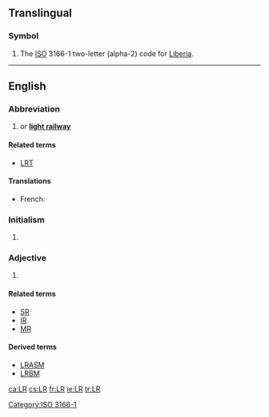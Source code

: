 {{also|Lr|.lr}}
==Translingual==

===Symbol===
{{head|mul|symbol}}
# The [[ISO]] 3166-1 two-letter (alpha-2) code for [[Liberia]].

[[Category:ISO 3166-1]]

----

==English==

===Abbreviation===
{{rfc-header|Abbreviation}}
{{en-abbr}}
# {{abbreviation of|lang=en|light rail}} or '''[[light railway]]'''

====Related terms====
* [[LRT]] {{gloss|[[light rail transit]]}}

====Translations====
{{trans-top|light rail}}
* French: {{t|fr|SLR}}
{{trans-mid}}
{{trans-bottom}}

===Initialism===
{{rfc-header|Initialism}}
{{en-initialism}}

# {{lb|en|computing}} {{initialism of|[[left|'''L'''eft]] to right, reversed [[rightmost|'''R'''ightmost]] derivation|lang=en}} {{gloss|used with [[parser]]s}}

===Adjective===
{{en-adj|-}}
# {{abbreviation of|lang=en|[[long]] [[range]]}}

====Related terms====
* [[SR]] {{gloss|[[short]] [[range]]}}
* [[IR]] {{gloss|[[intermediate]] [[range]]}}
* [[MR]] {{gloss|[[medium]] [[range]]}}

====Derived terms====
* [[LRASM]] {{gloss|long range anti-ship missile}}
* [[LRBM]] {{gloss|long range ballistic missile}}

[[ca:LR]]
[[cs:LR]]
[[fr:LR]]
[[ie:LR]]
[[tr:LR]]
